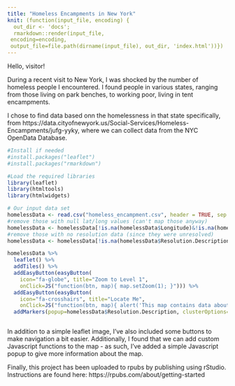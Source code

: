 ```yaml
---
title: "Homeless Encampments in New York"
knit: (function(input_file, encoding) {
  out_dir <- 'docs';
  rmarkdown::render(input_file,
 encoding=encoding,
 output_file=file.path(dirname(input_file), out_dir, 'index.html'))})
---
```


Hello, visitor!

During a recent visit to New York, I was shocked by the number of homeless people I encountered. I found people in various states, ranging from those living on park benches, to working poor, living in tent encampments.

I chose to find data based onn the homelessness in that state specifically, from https://data.cityofnewyork.us/Social-Services/Homeless-Encampments/jufg-yyky, where we can collect data from the NYC OpenData Database.

```r

#Install if needed
#install.packages("leaflet")
#install.packages("rmarkdown")

#Load the required libraries
library(leaflet)
library(htmltools)
library(htmlwidgets)

# Our input data set
homelessData <- read.csv("homeless_encampment.csv", header = TRUE, sep = ",")
#remove those with null lat/long values (can't map those anyway)
homelessData <- homelessData[!is.na(homelessData$Longitude)&!is.na(homelessData$Latitude),]
#remove those with no resolution data (since they were unresolved)
homelessData <- homelessData[!is.na(homelessData$Resolution.Description),]

homelessData %>% 
  leaflet() %>% 
  addTiles() %>% 
  addEasyButton(easyButton(
    icon="fa-globe", title="Zoom to Level 1",
    onClick=JS("function(btn, map){ map.setZoom(1); }"))) %>%
  addEasyButton(easyButton(
    icon="fa-crosshairs", title="Locate Me",
    onClick=JS("function(btn, map){ alert('This map contains data about homeless encampments in New York, from 2010 onwards.'); }"))) %>%
  addMarkers(popup=homelessData$Resolution.Description, clusterOptions=markerClusterOptions())



```

In addition to a simple leaflet image, I've also included some buttons to make navigation a bit easier. Additionally, I found that we can add custom Javascript functions to the map - as such, I've added a simple Javascript popup to give more information about the map.

Finally, this project has been uploaded to rpubs by publishing using rStudio. Instructions are found here: https://rpubs.com/about/getting-started